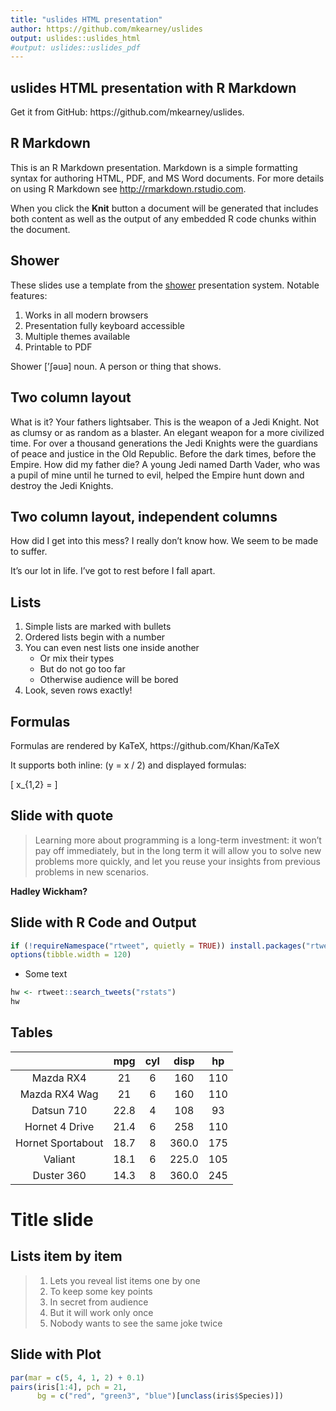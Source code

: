 ```yaml
---
title: "uslides HTML presentation"
author: https://github.com/mkearney/uslides
output: uslides::uslides_html
#output: uslides::uslides_pdf
---
```


## uslides HTML presentation with R Markdown { .white }

Get it from GitHub: https://github.com/mkearney/uslides.

## R Markdown

This is an R Markdown presentation. Markdown is a simple formatting syntax for authoring HTML, PDF, and MS Word documents. For more details on using R Markdown see <http://rmarkdown.rstudio.com>.

When you click the **Knit** button a document will be generated that includes both content as well as the output of any embedded R code chunks within the document.

## Shower

These slides use a template from the [shower](https://github.com/shower/shower) presentation system. Notable features:

1. Works in all modern browsers
1. Presentation fully keyboard accessible
1. Multiple themes available
1. Printable to PDF

<p class="note"> Shower ['ʃəuə] noun. A person or thing that shows.</p>

## Two column layout

<p class="double">
What is it? Your fathers lightsaber. This is the weapon of a Jedi Knight. Not as clumsy or as random as a blaster. An elegant weapon for a more civilized time. For over a thousand generations the Jedi Knights were the guardians of peace and justice in the Old Republic. Before the dark times, before the Empire. How did my father die? A young Jedi named Darth Vader, who was a pupil of mine until he turned to evil, helped the Empire hunt down and destroy the Jedi Knights.
</p>


## Two column layout, independent columns

<div class="double">
<p class="double-flow">
How did I get into this mess? I really don't know how. We seem to be made to suffer.
</p><p class="double-flow">
It's our lot in life. I've got to rest before I fall apart.
</p>
</div>

## Lists

1. Simple lists are marked with bullets
1. Ordered lists begin with a number
1. You can even nest lists one inside another
    * Or mix their types
    * But do not go too far
    * Otherwise audience will be bored
1. Look, seven rows exactly!

## Formulas

Formulas are rendered by KaTeX, https://github.com/Khan/KaTeX

It supports both inline: \(y = x / 2\) and displayed formulas:

\[ x_{1,2} = \frac{- b \pm \sqrt{b^2 - 4ac}}{2a} \]

## Slide with quote

> Learning more about programming is a long-term investment: it won’t pay off immediately, but in the long term it will allow you to solve new problems more quickly, and let you reuse your insights from previous problems in new scenarios.

**Hadley Wickham? **

## Slide with R Code and Output

```r
if (!requireNamespace("rtweet", quietly = TRUE)) install.packages("rtweet")
options(tibble.width = 120)
```
- Some text
```r
hw <- rtweet::search_tweets("rstats")
hw
```

## Tables

|                   |  mpg  |  cyl  |  disp  |  hp  |
|:-----------------:|:-----:|:-----:|:------:|:----:|
|     Mazda RX4     | 21    |   6   |  160   | 110  |
|   Mazda RX4 Wag   | 21    |   6   |  160   | 110  |
|    Datsun 710     | 22.8  |   4   |  108   |  93  |
|   Hornet 4 Drive  | 21.4  |   6   |  258   | 110  |
| Hornet Sportabout | 18.7  |   8   |  360.0 | 175  |
|       Valiant     | 18.1  |   6   |  225.0 | 105  |
|      Duster 360   | 14.3  |   8   |  360.0 | 245  |

# Title slide

## Lists item by item

> 1. Lets you reveal list items one by one
> 2. To keep some key points
> 3. In secret from audience
> 4. But it will work only once
> 5. Nobody wants to see the same joke twice

## Slide with Plot

```r
par(mar = c(5, 4, 1, 2) + 0.1)
pairs(iris[1:4], pch = 21,
      bg = c("red", "green3", "blue")[unclass(iris$Species)])
```
